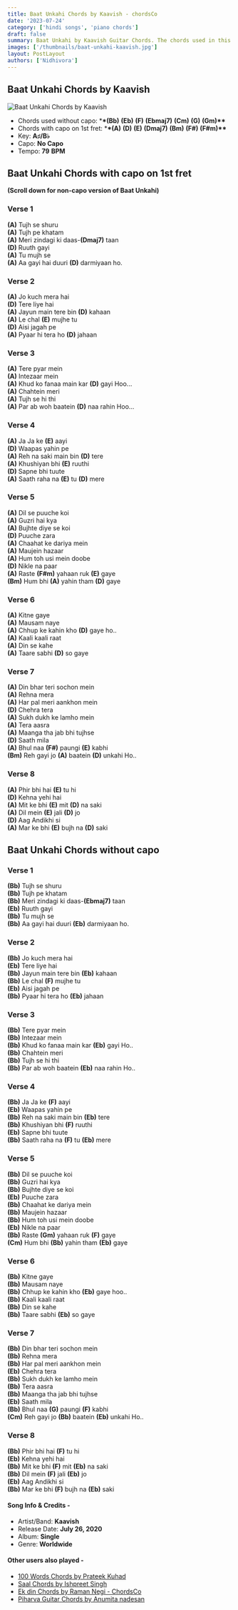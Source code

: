 ```yaml
---
title: Baat Unkahi Chords by Kaavish - chordsCo
date: '2023-07-24'
category: ['hindi songs', 'piano chords']
draft: false
summary: Baat Unkahi by Kaavish Guitar Chords. The chords used in this song are (Bb) (Eb) (F) (Ebmaj7) (Cm) (G) (Gm). The key of this song is A♯/B♭. capo on 1st fret.
images: ['/thumbnails/baat-unkahi-kaavish.jpg']
layout: PostLayout
authors: ['Nidhivora']
---
```


## Baat Unkahi Chords by Kaavish

![Baat Unkahi Chords by Kaavish](/thumbnails/baat-unkahi-kaavish.jpg)

- Chords used without capo: \***\*(Bb)** **(Eb)** **(F)** **(Ebmaj7)** **(Cm)** **(G)** **(Gm)\*\***
- Chords with capo on 1st fret: \***\*(A)** **(D)** **(E)** **(Dmaj7)** **(Bm)** **(F#)** **(F#m)\*\***
- Key: **A♯/B♭**
- Capo: **No Capo**
- Tempo: **79** **BPM**

## Baat Unkahi Chords with capo on 1st fret

**(Scroll down for non-capo version of Baat Unkahi)**

### Verse 1

**(A)** Tujh se shuru\
**(A)** Tujh pe khatam\
**(A)** Meri zindagi ki daas-**(Dmaj7)** taan\
**(D)** Ruuth gayi\
**(A)** Tu mujh se\
**(A)** Aa gayi hai duuri **(D)** darmiyaan ho.

### Verse 2

**(A)** Jo kuch mera hai\
**(D)** Tere liye hai\
**(A)** Jayun main tere bin **(D)** kahaan\
**(A)** Le chal **(E)** mujhe tu\
**(D)** Aisi jagah pe\
**(A)** Pyaar hi tera ho **(D)** jahaan

### Verse 3

**(A)** Tere pyar mein\
**(A)** Intezaar mein\
**(A)** Khud ko fanaa main kar **(D)** gayi Hoo...\
**(A)** Chahtein meri\
**(A)** Tujh se hi thi\
**(A)** Par ab woh baatein **(D)** naa rahin Hoo...

### Verse 4

**(A)** Ja Ja ke **(E)** aayi\
**(D)** Waapas yahin pe\
**(A)** Reh na saki main bin **(D)** tere\
**(A)** Khushiyan bhi **(E)** ruuthi\
**(D)** Sapne bhi tuute\
**(A)** Saath raha na **(E)** tu **(D)** mere

### Verse 5

**(A)** Dil se puuche koi\
**(A)** Guzri hai kya\
**(A)** Bujhte diye se koi\
**(D)** Puuche zara\
**(A)** Chaahat ke dariya mein\
**(A)** Maujein hazaar\
**(A)** Hum toh usi mein doobe\
**(D)** Nikle na paar\
**(A)** Raste **(F#m)** yahaan ruk **(E)** gaye\
**(Bm)** Hum bhi **(A)** yahin tham **(D)** gaye

### Verse 6

**(A)** Kitne gaye\
**(A)** Mausam naye\
**(A)** Chhup ke kahin kho **(D)** gaye ho..\
**(A)** Kaali kaali raat\
**(A)** Din se kahe\
**(A)** Taare sabhi **(D)** so gaye

### Verse 7

**(A)** Din bhar teri sochon mein\
**(A)** Rehna mera\
**(A)** Har pal meri aankhon mein\
**(D)** Chehra tera\
**(A)** Sukh dukh ke lamho mein\
**(A)** Tera aasra\
**(A)** Maanga tha jab bhi tujhse\
**(D)** Saath mila\
**(A)** Bhul naa **(F#)** paungi **(E)** kabhi\
**(Bm)** Reh gayi jo **(A)** baatein **(D)** unkahi Ho..

### Verse 8

**(A)** Phir bhi hai **(E)** tu hi\
**(D)** Kehna yehi hai\
**(A)** Mit ke bhi **(E)** mit **(D)** na saki\
**(A)** Dil mein **(E)** jali **(D)** jo\
**(D)** Aag Andikhi si\
**(A)** Mar ke bhi **(E)** bujh na **(D)** saki

## Baat Unkahi Chords without capo

### Verse 1

**(Bb)** Tujh se shuru\
**(Bb)** Tujh pe khatam\
**(Bb)** Meri zindagi ki daas-**(Ebmaj7)** taan\
**(Eb)** Ruuth gayi\
**(Bb)** Tu mujh se\
**(Bb)** Aa gayi hai duuri **(Eb)** darmiyaan ho.

### Verse 2

**(Bb)** Jo kuch mera hai\
**(Eb)** Tere liye hai\
**(Bb)** Jayun main tere bin **(Eb)** kahaan\
**(Bb)** Le chal **(F)** mujhe tu\
**(Eb)** Aisi jagah pe\
**(Bb)** Pyaar hi tera ho **(Eb)** jahaan

### Verse 3

**(Bb)** Tere pyar mein\
**(Bb)** Intezaar mein\
**(Bb)** Khud ko fanaa main kar **(Eb)** gayi Ho..\
**(Bb)** Chahtein meri\
**(Bb)** Tujh se hi thi\
**(Bb)** Par ab woh baatein **(Eb)** naa rahin Ho..

### Verse 4

**(Bb)** Ja Ja ke **(F)** aayi\
**(Eb)** Waapas yahin pe\
**(Bb)** Reh na saki main bin **(Eb)** tere\
**(Bb)** Khushiyan bhi **(F)** ruuthi\
**(Eb)** Sapne bhi tuute\
**(Bb)** Saath raha na **(F)** tu **(Eb)** mere

### Verse 5

**(Bb)** Dil se puuche koi\
**(Bb)** Guzri hai kya\
**(Bb)** Bujhte diye se koi\
**(Eb)** Puuche zara\
**(Bb)** Chaahat ke dariya mein\
**(Bb)** Maujein hazaar\
**(Bb)** Hum toh usi mein doobe\
**(Eb)** Nikle na paar\
**(Bb)** Raste **(Gm)** yahaan ruk **(F)** gaye\
**(Cm)** Hum bhi **(Bb)** yahin tham **(Eb)** gaye

### Verse 6

**(Bb)** Kitne gaye\
**(Bb)** Mausam naye\
**(Bb)** Chhup ke kahin kho **(Eb)** gaye hoo..\
**(Bb)** Kaali kaali raat\
**(Bb)** Din se kahe\
**(Bb)** Taare sabhi **(Eb)** so gaye

### Verse 7

**(Bb)** Din bhar teri sochon mein\
**(Bb)** Rehna mera\
**(Bb)** Har pal meri aankhon mein\
**(Eb)** Chehra tera\
**(Bb)** Sukh dukh ke lamho mein\
**(Bb)** Tera aasra\
**(Bb)** Maanga tha jab bhi tujhse\
**(Eb)** Saath mila\
**(Bb)** Bhul naa **(G)** paungi **(F)** kabhi\
**(Cm)** Reh gayi jo **(Bb)** baatein **(Eb)** unkahi Ho..

### Verse 8

**(Bb)** Phir bhi hai **(F)** tu hi\
**(Eb)** Kehna yehi hai\
**(Bb)** Mit ke bhi **(F)** mit **(Eb)** na saki\
**(Bb)** Dil mein **(F)** jali **(Eb)** jo\
**(Eb)** Aag Andikhi si\
**(Bb)** Mar ke bhi **(F)** bujh na **(Eb)** saki

#### Song Info & Credits -

- Artist/Band: **Kaavish**
- Release Date: **July 26, 2020**
- Album: **Single**
- Genre: **Worldwide**

#### Other users also played -

- [100 Words Chords by Prateek Kuhad](https://www.chordsco.com/chords/100-words-chords-by-prateek-kuhad)
- [Saal Chords by Ishpreet Singh](https://www.chordsco.com/chords/saal-chords-by-ishpreet-singh)
- [Ek din Chords by Raman Negi - ChordsCo](https://www.chordsco.com/chords/ek-din-chords-by-raman-negi-chordsco)
- [Piharva Guitar Chords by Anumita nadesan](https://www.chordsco.com/chords/piharva-guitar-chords-by-anumita-nadesan)
